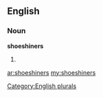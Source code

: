 ==English==

===Noun===
'''shoeshiners'''

# {{plural of|[[shoeshiner]]}}

[[Category:English plurals]]

[[ar:shoeshiners]]
[[my:shoeshiners]]